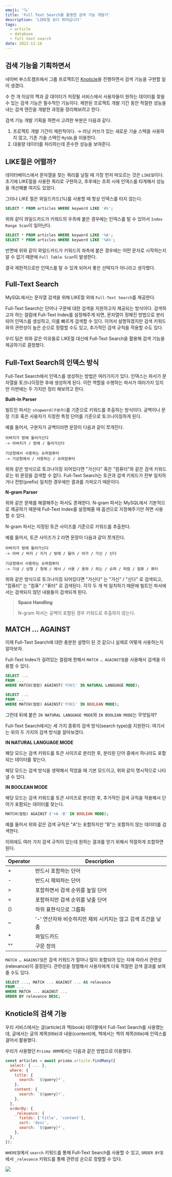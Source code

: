 ```yaml
---
emoji: '🔍'
title: 'Full Text Search를 활용한 검색 기능 개발기'
description: 'LIKE절 보다 뛰어납니다'
tags:
  - article
  - database
  - full text search
date: 2022-12-16
---
```


## 검색 기능을 기획하면서

네이버 부스트캠프에서 그룹 프로젝트인 [Knoticle](https://github.com/boostcampwm-2022/web01-knoticle)을 진행하면서 검색 기능을 구현할 일이 생겼다.

수 천 개 이상의 책과 글 데이터가 저장될 서비스에서 사용자들이 원하는 데이터를 찾을 수 있는 검색 기능은 필수적인 기능이다. 제한된 프로젝트 개발 기간 동안 적절한 성능을 내는 검색 엔진을 개발한 과정을 정리해보려고 한다.

검색 기능 개발 기획을 하면서 고려한 부분은 다음과 같다.

1. 프로젝트 개발 기간이 제한적이다. → 러닝 커브가 있는 새로운 기술 스택을 사용하지 않고, 기존 기술 스택인 `MySQL`을 이용한다.
2. 대용량 데이터를 처리하는데 준수한 성능을 보여준다.

## LIKE절은 어떨까?

데이터베이스에서 문자열을 찾는 쿼리를 날릴 때 가장 먼저 떠오르는 것은 `LIKE절`이다. 초기에 LIKE절을 사용한 쿼리로 구현하고, 추후에는 조회 시에 인덱스를 타게해서 성능을 개선해볼 여지도 있었다.

그러나 LIKE 절은 와일드카드(%)를 사용할 때 항상 인덱스를 타지 않는다.

```sql
SELECT * FROM articles WHERE keyword LIKE 'A%';
```

위와 같이 와일드카드가 키워드의 우측에 붙은 경우에는 인덱스를 탈 수 있어서 `Index Range Scan`이 일어난다.

```sql
SELECT * FROM articles WHERE keyword LIKE '%A';
SELECT * FROM articles WHERE keyword LIKE '%A%';
```

반면에 위와 같이 와일드카드가 키워드의 좌측에 붙은 경우에는 어떤 문자로 시작하는지 알 수 없기 때문에 `Full Table Scan`이 발생한다.

결국 제한적으로만 인덱스를 탈 수 있게 되어서 좋은 선택지가 아니라고 생각했다.

## Full-Text Search

MySQL에서는 문자열 검색을 위해 LIKE절 외에 `Full-Text Search`를 제공한다.

Full-Text Search는 단어나 구문에 대한 검색을 지원하고자 제공되는 방식이다. 검색하고자 하는 컬럼에 Full-Text Index를 설정해주게 되면, 문자열이 정해진 방법으로 분리되어 인덱스를 생성하고, 이를 빠르게 검색할 수 있다. 이어서 설명하겠지만 검색 키워드와의 관련성이 높은 순으로 정렬할 수도 있고, 추가적인 검색 규칙을 적용할 수도 있다.

우리 팀은 위와 같은 이유들로 LIKE절 대신에 Full-Text Search을 활용해 검색 기능을 제공하기로 결정했다.

## Full-Text Search의 인덱스 방식

Full-Text Search에서 인덱스를 생성하는 방법은 여러가지가 있다. 인덱스는 파서가 문자열을 토크나이징한 후에 생성하게 된다. 이런 역할을 수행하는 파서가 여러가지 있지만 이번에는 두 가지만 정리 해보려고 한다.

**Built-In Parser**

빌트인 파서는 `stopword(구분자)`를 기준으로 키워드를 추출하는 방식이다. 공백이나 문장 기호 혹은 사용자가 지정한 특정 단어를 기준으로 토크나이징하게 된다.

예를 들어서, 구분자가 공백이라면 문장이 다음과 같이 쪼개진다.

```
아버지가 방에 들어가신다
-> 아버지가 / 방에 / 들어가신다

기상청에서 사용하는 슈퍼컴퓨터
-> 기상청에서 / 사용하는 / 슈퍼컴퓨터
```

위와 같은 방식으로 토크나이징 되어있다면 "가신다" 혹은 "컴퓨터"와 같은 검색 키워드로는 위 문장을 검색할 수 없다. Full-Text Search는 토큰과 검색 키워드가 전부 일치하거나 전방(prefix) 일치한 경우에만 결과를 가져오기 때문이다.

**N-gram Parser**

위와 같은 문제를 해결해주는 파서도 존재한다. N-gram 파서는 MySQL에서 기본적으로 제공하기 때문에 Full-Text Index를 설정해줄 때 옵션으로 지정해주기만 하면 사용할 수 있다.

N-gram 파서는 지정된 토큰 사이즈를 기준으로 키워드를 추출한다.

예를 들어서, 토큰 사이즈가 2 라면 문장이 다음과 같이 쪼개진다.

```
아버지가 방에 들어가신다
-> 아버 / 버지 / 지가 / 방에 / 들어 / 어가 / 가신 / 신다

기상청에서 사용하는 슈퍼컴퓨터
-> 기상 / 상청 / 청에 / 에서 / 사용 / 용하 / 하는 / 슈퍼 / 퍼컴 / 컴퓨 / 퓨터
```

위와 같은 방식으로 토크나이징 되어있다면 "가신다" 는 "가신" / "신다" 로 검색되고, "컴퓨터" 는 "컴퓨" / "퓨터" 로 검색된다. 각각 두 개 씩 일치하기 때문에 빌트인 파서에서는 검색되지 않던 내용들이 검색되게 된다.

> **Space Handling**
>
> N-gram 파서는 공백이 포함된 경우 키워드로 추출하지 않는다.

## MATCH … AGAINST

이제 Full-Text Search에 대한 충분한 설명이 된 것 같으니 실제로 어떻게 사용하는지 알아보자.

Full-Text Index가 걸려있는 컬럼에 한해서 `MATCH … AGAINST절`을 사용해서 검색을 이용할 수 있다.

```sql
SELECT ...
FROM ...
WHERE MATCH(컬럼) AGAINST('키워드' IN NATURAL LANGUAGE MODE);

SELECT ...
FROM ...
WHERE MATCH(컬럼) AGAINST('키워드' IN BOOLEAN MODE);
```

그런데 뒤에 붙은 `IN NATURAL LANGUAGE MODE`와 `IN BOOLEAN MODE`는 무엇일까?

Full-Text Search에서는 세 가지 종류의 검색 방식(search type)을 지원한다. 여기서는 위의 두 가지의 검색 방식을 알아보겠다.

**IN NATURAL LANGUAGE MODE**

해당 모드는 검색 키워드를 토큰 사이즈로 분리한 후, 분리된 단어 중에서 하나라도 포함되는 데이터를 찾는다.

해당 모드는 검색 방식을 생략해서 적었을 때 기본 모드이고, 위와 같이 명시적으로 나타낼 수 있다.

**IN BOOLEAN MODE**

해당 모드는 검색 키워드를 토큰 사이즈로 분리한 후, 추가적인 검색 규칙을 적용해서 단어가 포함되는 데이터를 찾는다.

```sql
MATCH(컬럼) AGAINST ('+A -B' IN BOOLEAN MODE);
```

예를 들어서 위와 같은 검색 규칙은 "A"는 포함하지만 "B"는 포함하지 않는 데이터를 검색한다.

이외에도 여러 가지 검색 규칙이 있는데 원하는 결과를 얻기 위해서 적절하게 조합하면 된다.

| Operator | Description                                                 |
| -------- | ----------------------------------------------------------- |
| +        | 반드시 포함하는 단어                                        |
| -        | 반드시 제외하는 단어                                        |
| >        | 포함하면서 검색 순위를 높일 단어                            |
| \<       | 포함하지만 검색 순위를 낮출 단어                            |
| ()       | 하위 표현식으로 그룹화                                      |
| ~        | '-' 연산자와 비슷하지만 제외 시키지는 않고 검색 조건을 낮춤 |
| \*       | 와일드카드                                                  |
| ""       | 구문 정의                                                   |

`MATCH … AGAINST절`은 검색 키워드가 얼마나 많이 포함되어 있는 지에 따라서 관련성(relevance)이 결정된다. 관련성을 정렬해서 사용자에게 더욱 적절한 검색 결과를 보여줄 수도 있다.

```sql
SELECT ..., MATCH ... AGAINST ... AS relevance
FROM ...
WHERE MATCH ... AGAINST ...
ORDER BY relevance DESC;
```

## Knoticle의 검색 기능

우리 서비스에서는 글(article)과 책(book) 테이블에서 Full-Text Search를 사용했는데, 글에서는 글의 제목(title)과 내용(content)에, 책에서는 책의 제목(title)에 인덱스를 걸어서 활용했다.

우리가 사용했던 `Prisma ORM`에서는 다음과 같은 방법으로 이용했다.

```js
const articles = await prisma.article.findMany({
  select: { ... },
  where: {
    title: {
      search: `${query}*`,
    },
    content: {
      search: `${query}*`,
    },
  },
  orderBy: {
    _relevance: {
      fields: ['title', 'content'],
      sort: 'desc',
      search: `${query}*`,
    },
  },
});
```

`WHERE절`에서 `search` 키워드를 통해 Full-Text Search를 사용할 수 있고, `ORDER BY절`에서 `_relevance` 키워드를 통해 관련성 순으로 정렬할 수 있다.

![](0.gif)
